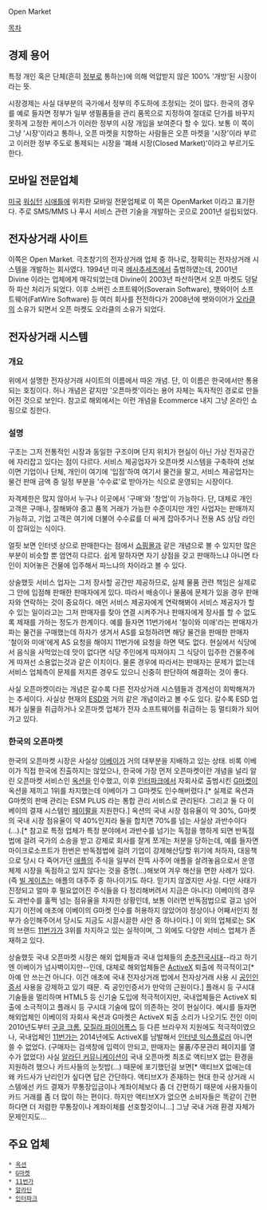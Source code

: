 Open Market

[[목차]]

== 경제 용어 ==
특정 개인 혹은 단체(흔히 [[정부]]로 통하는)에 의해 억압받지 않은 100% '개방'된 시장이라는 뜻.

시장경제는 사실 대부분의 국가에서 정부의 주도하에 조정되는 것이 많다. 한국의 경우를 예로 들자면 정부가 일부 생필품들을 관리 품목으로 지정하여 절대로 단가를 바꾸지 못하게 고정한 케이스가 이러한 정부의 시장 개입을 보여준다 할 수 있다. 보통 이 쪽이 그냥 '시장'이라고 통하나, 오픈 마켓을 지향하는 사람들은 오픈 마켓을 '시장'이라 부르고 이러한 정부 주도로 통제되는 시장을 '폐쇄 시장(Closed Market)'이라고 부르기도 한다.

== 모바일 전문업체 ==
[[미국]] [[워싱턴]] [[시애틀]]에 위치한 모바일 전문업체로 이 쪽은 OpenMarket 이라고 표기한다. 주로 SMS/MMS 나 푸시 서비스 관련 기술을 개발하는 곳으로 2001년 설립되었다.

== 전자상거래 사이트 ==
이쪽은 Open Market. 극초창기의 전자상거래 업체 중 하나로, 정확히는 전자상거래 시스템을 개발하는 회사였다. 1994년 미국 [[메사추세츠]]에서 출범하였는데, 2001년 Divine 이라는 업체에게 매각되었는데 Divine이 2003년 파산하면서 오픈 마켓도 덩달하 파산 처리가 되었다. 이후 소버린 소프트웨어(Soverain Software), 팻와이어 소프트웨어(FatWire Software) 등 여러 회사를 전전하다가 2008년에 팻와이어가 [[오라클]]의 소유가 되면서 오픈 마켓도 오라클의 소유가 되었다.

== 전자상거래 시스템 ==
=== 개요 ===
위에서 설명한 전자상거래 사이트의 이름에서 따온 개념. 단, 이 이름은 한국에서만 통용되는 호칭이다. 허나 개념은 같지만 '오픈마켓'이라는 용어 자체는 독자적인 경로로 만들어진 것으로 보인다. 참고로 해외에서는 이런 개념을 Ecommerce 내지 그냥 온라인 쇼핑으로 칭한다.

=== 설명 ===
구조는 그저 전통적인 시장과 동일한 구조이며 단지 위치가 현실이 아닌 가상 전자공간에 자리잡고 있다는 점이 다르다. 서비스 제공업자가 오픈마켓 시스템을 구축하여 선보이면 기업이나 단체, 개인이 여기에 '입점'하여 여기서 물건을 팔고, 서비스 제공업자는 물건 판매 금액 중 일정 부분을 '수수료'로 받아가는 식으로 운영되는 시장이다.

자격제한은 많지 않아서 누구나 이곳에서 '구매'와 '창업'이 가능하다. 단, 대체로 개인 고객은 구매나, 잘해봐야 중고 품목 거래가 가능한 수준이지만 개인 사업자는 판매까지 가능하고, 기업 고객은 여기에 더불어 수수료를 더 싸게 잡아주거나 전용 AS 상담 라인이 잡혀있는 식이다.

얼핏 보면 인터넷 상으로 판매한다는 점에서 [[쇼핑몰]]과 같은 개념으로 볼 수 있지만 많은 부분이 비슷할 뿐 엄연히 다르다. 쉽게 말하자면 자기 상점을 갖고 판매하느냐 아니면 타인이 지어놓은 건물에 입주해서 파느냐의 차이라고 볼 수 있다.

상술했듯 서비스 업자는 그저 장사할 공간만 제공하므로, 실제 물품 관련 책임은 실제로 그 안에 입점해 판매한 판매자에게 있다. 따라서 배송이나 물품에 문제가 있을 경우 판매자와 연락하는 것이 중요하다. 애먼 서비스 제공자에게 연락해봐야 서비스 제공자가 할 수 있는 일이라고는 그저 판매자를 찾아 연결 시켜주거나 판매자에게 장사를 할 수 없도록 제재를 가하는 정도가 한계이다. 예를 들자면 11번가에서 '철이와 미애'라는 판매자가 파는 물건을 구매했는데 하자가 생겨서 AS를 요청하려면 해당 물건을 판매한 판매자 '철이와 미애'에게 AS 요청을 해야지 11번가에 요청을 하면 택도 없다. 현실에서 식당에서 음식을 사먹었는데 맛이 없다면 식당 주인에게 따져야지 그 식당이 입주한 건물주에게 따져선 소용없는것과 같은 이치이다. 물론 경우에 따라서는 판매자는 문제가 없는데 서비스 업체측이 문제를 저지른 경우도 있으니 신중히 판단하여 해결하는 것이 좋다.

사실 오픈마켓이라는 개념은 갈수록 다른 전자상거래 시스템들과 경게선이 희박해져가는 추세이다. 사실상 현재의 [[ESD]]와 거의 같은 개념이라고 볼 수도 있다. 갈수록 ESD 업체가 실물을 취급하거나 오픈마켓 업체가 전자 소프트웨어를 취급하는 등 멀티화가 되어가고 있다.

=== 한국의 오픈마켓 ===
한국의 오픈마켓 시장은 사실상 [[이베이]]가 거의 대부분을 지배하고 있는 상태. 비록 이베이가 직접 한국에 진출하지는 않았으나, 한국에 가장 먼저 오픈마켓이란 개념을 널리 알린 오픈마켓 서비스인 [[옥션]]을 인수했고, 이후 [[인터파크]]에서 자회사로 출범시킨 [[G마켓]]이 옥션을 제끼고 1위를 차지했는데 이베이가 그 G마켓도 인수해버렸다.[* 실제로 옥션과 G마켓의 판매 관리는 ESM PLUS 라는 통합 관리 서비스로 관리된다. 그리고 둘 다 이베이의 결재 시스템인 [[페이팔]]을 지원한다.] 옥션의 국내 시장 점유율이 약 30%, G마켓의 국내 시장 점유율이 약 40%인지라 둘을 합치면 70%를 넘는 사실상 과반수이다(...).[* 참고로 특정 업체가 특정 분야에서 과반수를 넘기는 독점을 행하게 되면 반독점법에 걸려 국가의 소송을 받고 강제로 회사를 잘게 쪼개는 처분을 당하는데, 예를 들자면 마이크로소프트가 한번은 반독점법에 걸려 기업이 강제해산당할 위기에 처하자, 대응책으로 당시 다 죽어가던 [[애플]]의 주식을 일부러 잔뜩 사주어 애플을 살려놓음으로서 운영체제 시장을 독점하고 있지 않다는 것을 증명(...)해보여 겨우 해산을 면한 사례가 있다. (즉 [[빌 게이츠]]는 애플의 대주주 중 하나이기도 하다. 믿기지 않겠지만 사실. 다만 사태가 진정되고 얼마 후 필요없어진 주식들을 다 정리해버려서 지금은 아니다) 이베이의 경우도 과반수를 훌쩍 넘는 점유율을 차지한 상황인데, 보통 이러면 반독점법으로 걸고 넘어지기 이전에 애초에 이베이의 G마켓 인수를 허용하지 않았어야 정상이나 어째서인지 정부가 승인해주어서 당시도 지금도 시끌시끌한 사안 중 하나이다.] 이 외의 업체로는 SK의 브랜드 [[11번가]]가 3위를 차지하고 있는 실적이며, 그 외에도 다양한 서비스 업체가 존재하고 있다.

상술했듯 국내 오픈마켓 시장은 해외 업체들과 국내 업체들의 [[춘추전국시대]]--라고 하기엔 이베이가 넘사벽이지만--인데, 대체로 해외업체들은 [[ActiveX]] 퇴출에 적극적이고[* 아예 안 쓰는건 아니다. 이건 애초에 국내 전자상거래 법에서 전자상거래 사용 시 [[공인인증서]] 사용을 강제하고 있기 때문. 즉 공인인증서가 만악의 근원이다.] 플래시 등 구시대 기술들을 멀리하며 HTML5 등 신기술 도입에 적극적이지만, 국내업체들은 ActiveX 퇴출에 소극적이고 플래시 등 구시대 기술에 많이 의존하는 것이 현실이다. 예시를 들자면 해외업체인 이베이의 자회사 옥션과 G마켓은 ActiveX 퇴출 소리가 나오기도 전인 이미 2010년도부터 [[구글 크롬]], [[모질라 파이어폭스]] 등 다른 브라우저 지원에도 적극적이였으나, 국내업체인 [[11번가]]는 2014년에도 ActiveX를 남발해서 [[인터넷 익스플로러]] 아니면 쓸 수 없었다. (구매자는 검색창에 입력이 안되고, 판매자는 물품/주문관리 페이지를 열 수가 없었다) 사실 [[알라딘 커뮤니케이션]]이 국내 오픈마켓 최초로 액티브X 없는 환경을 지원하려 했으나 카드사들의 눈칫밥(...) 때문에 포기했던걸 보면[* 액티브X 없애는데 왜 카드사가 난리인가 싶다면 답은 간단하다. 액티브X가 존재하는 현대 한국 상거래 시스템에선 카드 결재가 무통장입금이나 계좌이체보다 좀 더 간편하기 때문에 사용자들이 카드 거래를 좀 더 많이 하는 편이다. 하지만 액티브X가 없으면 소비자들은 똑같이 간편하다면 더 저렴한 무통장이나 계좌이체를 선호할것이니...] 그냥 국내 거래 환경 자체가 문제인지도...

== 주요 업체 ==
 * [[옥션]]
 * [[G마켓]]
 * [[11번가]]
 * [[알라딘]]
 * [[인터파크]]
